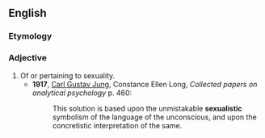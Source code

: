 ==English==

===Etymology===
{{suffix|en|sexual|istic}}

===Adjective===
{{en-adj}}

# Of or pertaining to sexuality.
#* '''1917''', [[w:Carl Jung|Carl Gustav Jung]], Constance Ellen Long, ''Collected papers on analytical psychology'' p. 460:
#*: This solution is based upon the unmistakable '''sexualistic''' symbolism of the language of the unconscious, and upon the concretistic interpretation of the same.